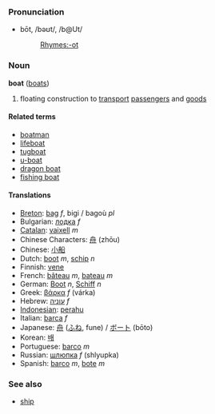 ===Pronunciation===
*bōt, /bəʊt/, /b@Ut/
*:[[Rhymes:English:-ot|Rhymes:-ot]]

=== Noun ===
'''boat''' ([[boats]])

#floating construction to [[transport]] [[passengers]] and [[goods]]

====Related terms====
*[[boatman]]
*[[lifeboat]]
*[[tugboat]]
*[[u-boat]]
*[[dragon boat]]
*[[fishing boat]]

==== Translations ====
*[[Breton]]: [[bag]] ''f'', bigi / bagoù ''pl''
*Bulgarian: [[лодка]] ''f''
*[[Catalan]]: [[vaixell]] ''m''
*Chinese Characters: [[舟]] (zhōu)
*Chinese: [[小船]]
*Dutch: [[boot]] ''m'', [[schip]] ''n''
*Finnish: [[vene]]
*French: [[bâteau]] ''m'', [[bateau]] ''m''
*German: [[Boot]] ''n'', [[Schiff]] ''n''
*Greek: [[βάρκα]] ''f'' (v&aacute;rka)
*Hebrew: [[עוניה]] ''f''
*[[Indonesian]]: [[perahu]]
*Italian: [[barca]] ''f''
*Japanese: [[舟]] ([[ふね]], fune) / [[ボート]] (bōto)
*Korean: [[배]]
*Portuguese: [[barco]] ''m''
*Russian: [[шлюпка]] ''f'' (shlyupka)
*Spanish: [[barco]] ''m'', [[bote]] ''m''

===See also===
*[[ship]]<!-- is this ever a synonym? -->